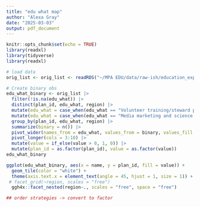 ```yaml
---
title: "edu what map"
author: "Alexa Gray"
date: "2025-03-03"
output: pdf_document
---
```


```r
knitr::opts_chunk$set(echo = TRUE)
library(readxl)
library(tidyverse)
library(readxl)
```

```r
# load data
orig_list <- orig_list <- readRDS("~/MPA EDU/data/raw-ish/education_export_6Mar2025.Rds")

```

```r
# Create binary obs
edu_what_binary <- orig_list |> 
  filter(!is.na(edu_what)) |> 
  distinct(plan_id, edu_what, region) |> 
  mutate(edu_what = case_when(edu_what == "Volunteer training/steward program" ~ "Volunteer, intern, and steward training programs", TRUE ~ edu_what)) |> 
  mutate(edu_what = case_when(edu_what == "Media marketing and science communications for the general publics for the general public" ~ "Media marketing and science communications for the general public", TRUE ~ edu_what)) |> 
  group_by(plan_id, edu_what, region) |> 
  summarize(binary = n()) |> 
  pivot_wider(names_from = edu_what, values_from = binary, values_fill = 0) |> 
  pivot_longer(cols = 3:10) |> 
  mutate(value = if_else(value > 0, 1, 0)) |> 
  mutate(plan_id = as.factor(plan_id), value = as.factor(value))
edu_what_binary
```
```r
ggplot(edu_what_binary, aes(x = name, y = plan_id, fill = value)) +
  geom_tile(color = "white") +
  theme(axis.text.x = element_text(angle = 45, hjust = 1, size = 1)) +
 # facet_grid(~region, scales = "free")
  ggh4x::facet_nested(region~., scales = "free", space = "free") 

## order strategies -> convert to factor

```

